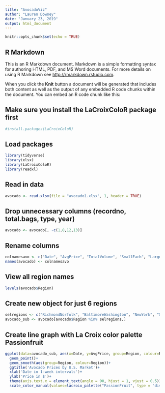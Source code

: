 ---
title: "AvocadoViz"
author: "Lauren Downey"
date: "January 23, 2019"
output: html_document
---

```{r setup, include=FALSE}
knitr::opts_chunk$set(echo = TRUE)
```

## R Markdown

This is an R Markdown document. Markdown is a simple formatting syntax for authoring HTML, PDF, and MS Word documents. For more details on using R Markdown see <http://rmarkdown.rstudio.com>.

When you click the **Knit** button a document will be generated that includes both content as well as the output of any embedded R code chunks within the document. You can embed an R code chunk like this:

## Make sure you install the LaCroixColoR package first
```{r}
#install.packages(LaCroixColoR)
```

## Load packages
```{r}
library(tidyverse)
library(xlsx)
library(LaCroixColoR)
library(readxl)
```

## Read in data
```{r}
avocado <- read.xlsx(file = "avocado1.xlsx", 1, header = TRUE)
```

## Drop unnecessary columns (recordno, total.bags, type, year)
```{r}
avocado <- avocado[, -c(1,8,12,13)]
```

## Rename columns
```{r}
colnamesavo <- c("Date", "AvgPrice", "TotalVolume", "SmallEach", "LargeEach", "XLEach", "SmallBagged", "LargeBagged", "XLBagged", "Region")
names(avocado) <- colnamesavo
```

## View all region names
```{r}
levels(avocado$Region)
```


## Create new object for just 6 regions
```{r}
selregions <- c("RichmondNorfolk", "BaltimoreWashington", "NewYork", "SanFrancisco", "LosAngeles", "Portland")
avocado_sub <- avocado[avocado$Region %in% selregions,]

```

## Create line graph with La Croix color palette Passionfruit
```{r}
ggplot(data=avocado_sub, aes(x=Date, y=AvgPrice, group=Region, colour=Region))+
  geom_point()+
  geom_smooth(aes(group=Region, colour=Region))+
  ggtitle('Avocado Prices by U.S. Market')+
  xlab('Date in 1-week intervals')+
  ylab('Price in $')+
  theme(axis.text.x = element_text(angle = 90, hjust = 1, vjust = 0.5))+
  scale_color_manual(values=lacroix_palette("PassionFruit", type = "discrete"))
```

